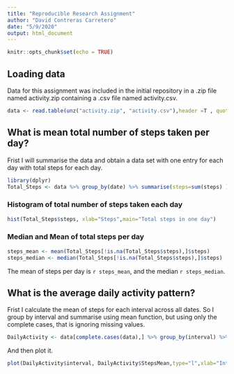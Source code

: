 ```yaml
---
title: "Reproducible Research Assignment"
author: "David Contreras Carretero"
date: "5/9/2020"
output: html_document
---
```


```r
knitr::opts_chunk$set(echo = TRUE)
```

## Loading data

Data for this assignment was included in the initial repository in a .zip file named activity.zip containing a .csv file named activity.csv.

```r
data <- read.table(unz("activity.zip", "activity.csv"),header =T , quote="\"", sep=",")
```

## What is mean total number of steps taken per day?


Frist I will summarise the data and obtain a data set with one entry for each day with total steps for each day.

```r
library(dplyr)
Total_Steps <- data %>% group_by(date) %>% summarise(steps=sum(steps) )
```

### Histogram of total number of steps taken each day

```r
hist(Total_Steps$steps, xlab="Steps",main="Total steps in one day")
```


### Median and Mean of total steps per day

```r
steps_mean <- mean(Total_Steps[!is.na(Total_Steps$steps),]$steps)
steps_median <- median(Total_Steps[!is.na(Total_Steps$steps),]$steps)
```

The mean of steps per day is `r steps_mean`, and the median `r steps_median`.


## What is the average daily activity pattern?

Frist I calculate the mean of steps for each interval across all dates. So I group by interval and summarise using mean function, but using only the complete cases, that is ignoring missing values.

```r
DailyActivity <- data[complete.cases(data),] %>% group_by(interval) %>% summarise(StepsMean=mean(steps) )
```

And then plot it.

```r
plot(DailyActivity$interval, DailyActivity$StepsMean,type="l",xlab="Interval", ylab="Steps")
```





